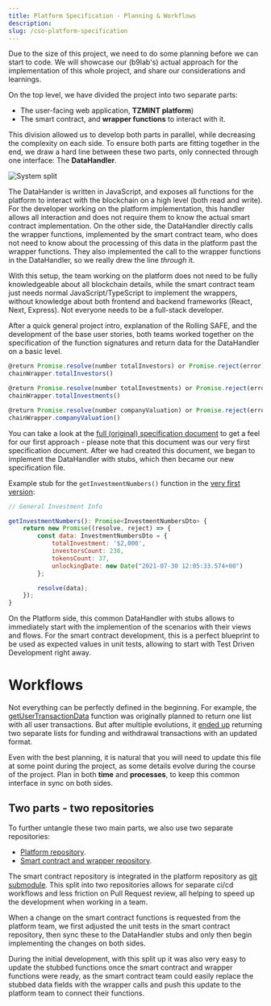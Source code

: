 ```yaml
---
title: Platform Specification - Planning & Workflows
description: 
slug: /cso-platform-specification
---
```




Due to the size of this project, we need to do some planning before we can start to code. We will showcase our (b9lab's) actual approach for the implementation of this whole project, and share our considerations and learnings.

On the top level, we have divided the project into two separate parts:
* The user-facing web application, **TZMINT platform**)
* The smart contract, and **wrapper functions** to interact with it.

This division allowed us to develop both parts in parallel, while decreasing the complexity on each side. To ensure both parts are fitting together in the end, we draw a hard line between these two parts, only connected through one interface: The **DataHandler**.

![System split](./images/system-split-l.png)

The DataHander is written in JavaScript, and exposes all functions for the platform to interact with the blockchain on a high level (both read and write). For the developer working on the platform implementation, this handler allows all interaction and does not require them to know the actual smart contract implementation. On the other side, the DataHandler directly calls the wrapper functions, implemented by the smart contract team, who does not need to know about the processing of this data in the platform past the wrapper functions. They also implemented the call to the wrapper functions in the DataHandler, so we really drew the line _through_ it.

With this setup, the team working on the platform does not need to be fully knowledgeable about all blockchain details, while the smart contract team just needs normal JavaScript/TypeScript to implement the wrappers, without knowledge about both frontend and backend frameworks (React, Next, Express). Not everyone needs to be a full-stack developer.

After a quick general project intro, explanation of the Rolling SAFE, and the development of the base user stories, both teams worked together on the specification of the function signatures and return data for the DataHandler on a basic level.

```javascript
@return Promise.resolve(number totalInvestors) or Promise.reject(error)
chainWrapper.totalInvestors()

@return Promise.resolve(number totalInvestments) or Promise.reject(error)
chainWrapper.totalInvestments()

@return Promise.resolve(number companyValuation) or Promise.reject(error)
chainWrapper.companyValuation()
```

You can take a look at the [full (original) specification document](https://docs.google.com/document/d/1_7sPfupI5JVjYDt1_PoFcq1q-QQoLq1SNBt3kfY2M4U) to get a feel for our first approach - please note that this document was our very first specification document. After we had created this document, we began to implement the DataHandler with stubs, which then became our new specification file.


Example stub for the `getInvestmentNumbers()` function in the [very first version](https://github.com/b9lab/tezos-cso-project/blob/72ce67a34d8aa99e38895595033900e00d4f7b70/src/services/DataHandler.ts#L46):

```javascript
// General Investment Info

getInvestmentNumbers(): Promise<InvestmentNumbersDto> {
    return new Promise((resolve, reject) => {
        const data: InvestmentNumbersDto = {
            totalInvestment: '$2,000',
            investorsCount: 238,
            tokensCount: 37,
            unlockingDate: new Date("2021-07-30 12:05:33.574+00")
        };

        resolve(data);
    });
}

```

On the Platform side, this common DataHandler with stubs allows to immediately start with the implemention of the scenarios with their views and flows. For the smart contract development, this is a perfect blueprint to be used as expected values in unit tests, allowing to start with Test Driven Development right away.

# Workflows

Not everything can be perfectly defined in the beginning. For example, the [getUserTransactionData](https://github.com/b9lab/tezos-cso-project/blob/72ce67a34d8aa99e38895595033900e00d4f7b70/src/services/DataHandler.ts#L129) function was originally planned to return one list with all user transactions. But after multiple evolutions, it [ended up](https://github.com/b9lab/tezos-cso-project/blob/main/src/services/DataHandler.ts#L356) returning two separate lists for funding and withdrawal transactions with an updated format.

<HighlightBox type="tip">

Even with the best planning, it is natural that you will need to update this file at some point during the project, as some details evolve during the course of the project. Plan in both **time** and **processes**, to keep this common interface in sync on both sides.

</HighlightBox>


## Two parts - two repositories

To further untangle these two main parts, we also use two separate repositories:
* [Platform repository](https://github.com/b9lab/tezos-cso-project).
* [Smart contract and wrapper repository](https://github.com/b9lab/tezos-app-project).

The smart contract repository is integrated in the platform repository as [git submodule](https://git-scm.com/book/en/v2/Git-Tools-Submodules). This split into two repositories allows for separate ci/cd workflows and less friction on Pull Request review, all helping to speed up the development when working in a team.

When a change on the smart contract functions is requested from the platform team, we first adjusted the unit tests in the smart contract repository, then sync these to the DataHandler stubs and only then begin implementing the changes on both sides.

During the initial development, with this split up it was also very easy to update the stubbed functions once the smart contract and wrapper functions were ready, as the smart contract team could easily replace the stubbed data fields with the wrapper calls and push this update to the platform team to connect their functions.
